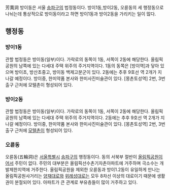 芳荑洞
방이동은 서울 [[송파구]]의 법정동이다. 방이1동,방이2동, 오륜동의 세 행정동으로 나뉘는데 통상적으로 방이동이라고 하면 방이1동과 방이2동을 가리키는 일이 많다.
== 행정동 ==
=== 방이1동 ===
관할 법정동은 방이동(일부)이다. 가락로의 동쪽이 1동, 서쪽이 2동에 해당한다. 올림픽공원의 남쪽에 있는 다세대 주택 위주의 주거지역이다. 1동의 동쪽은 [방이역]과 닿아 있으며 방이초, 방산초중고, 방이동 백제고분군이 있다. 2동에는 추후 9호선 역 2개가 지나갈 예정이다. 방이중, 한미약품 본사와 한미사진미술관이 있다. [몽촌토성역] 2번, 3번 출구 근처에 모텔촌이 형성되어 있다.
=== 방이2동 ===
관할 법정동은 방이동(일부)이다. 가락로의 동쪽이 1동, 서쪽이 2동에 해당한다. 올림픽공원의 남쪽에 있는 다세대 주택 위주의 주거지역이다. 2동에는 추후 9호선 역 2개가 지나갈 예정이다. 방이중, 한미약품 본사와 한미사진미술관이 있다. [몽촌토성역] 2번, 3번 출구 근처에 [[모텔]]촌이 형성되어 있다.


=== 오륜동 ===
오륜동(五輪洞)은 [[서울특별시]] [[송파구]]의 행정동이다. 동의 서북부 절반이 [[올림픽공원]]이어서 주민이 없다. 주민의 대부분은 올림픽선수촌기자촌아파트에 거주하며 극소수는 개발제한지역에 거주한다. 올림픽공원을 제외한 오륜동과 방이1.2동이 유일하게 만나는 올림픽공원사거리는 [[양재대로]]와 [[위례성대로]]는 모두 8차선 이상의 대로이기 때문에 생활권이 분절되어 있다. 아파트가 큰 관계로 부유층들이 많이 거주하고 있다.
